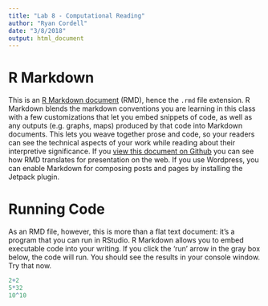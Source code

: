 ```yaml
---
title: "Lab 8 - Computational Reading"
author: "Ryan Cordell"
date: "3/8/2018"
output: html_document
---
```


# R Markdown

This is an [R Markdown document](http://rmarkdown.rstudio.com/) (RMD), hence the `.rmd` file extension. R Markdown blends the markdown conventions you are learning in this class with a few customizations that let you embed snippets of code, as well as any outputs (e.g. graphs, maps) produced by that code into Markdown documents. This lets you weave together prose and code, so your readers can see the technical aspects of your work while reading about their interpretive significance. If you [view this document on Github](https://github.com/rccordell/s18tot/blob/gh-pages/labs/lab8-ComputationalReading.Rmd) you can see how RMD translates for presentation on the web. If you use Wordpress, you can enable Markdown for composing posts and pages by installing the Jetpack plugin.

# Running Code

As an RMD file, however, this is more than a flat text document: it's a program that you can run in RStudio. R Markdown allows you to embed executable code into your writing. If you click the 'run' arrow in the gray box below, the code will run. You should see the results in your console window. Try that now.

```r
2+2
5*32
10^10
```
